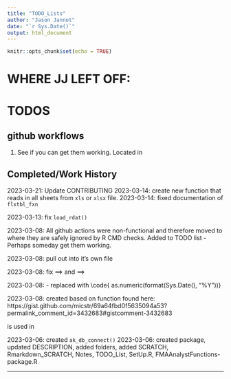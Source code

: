 ```yaml
---
title: "TODO_Lists"
author: "Jason Jannot"
date: "`r Sys.Date()`"
output: html_document
---
```


```r
knitr::opts_chunk$set(echo = TRUE)
```

# WHERE JJ LEFT OFF:

# TODOS
## github workflows
  1. See if you can get them working.  Located in \code {notes/.github}

## Completed/Work History
2023-03-21: Update CONTRIBUTING
2023-03-14: create new function that reads in all sheets from `xls` or `xlsx` file.
2023-03-14: fixed documentation of `flxtbl_fxn`

2023-03-13: fix `load_rdat()`

2023-03-08: All github actions were non-functional and therefore moved to \code{notes/.github} where they are safely ignored by R CMD checks.  Added to TODO list - Perhaps someday get them working.

2023-03-08: pull out \code{subset_partial_year()} into it's own file

2023-03-08: fix \code{read.csv} ==> \code{utils::read.csv} and \code{write.csv} ==> \code{utils::write.csv}

2023-03-08: \code{find_dated_file}  - replaced \code{data.year + 1} with \code{ as.numeric(format(Sys.Date(), "%Y"))}

2023-03-08: created \code{is_date_fmt()} based on function found here:
https://gist.github.com/micstr/69a64fbd0f5635094a53?permalink_comment_id=3432683#gistcomment-3432683
  
\code{is_date_fmt()} is used in \code{find_dated_file()}

2023-03-06: created `ak_db_connect()`
2023-03-06: created package, updated DESCRIPTION, added folders, added SCRATCH, Rmarkdown_SCRATCH, Notes, TODO_List, SetUp.R, FMAAnalystFunctions-package.R



***

